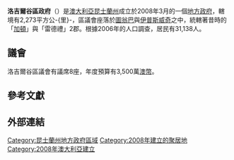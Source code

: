 {{NoteTA
|G1=Country
}}
'''洛吉爾谷區政府'''（{{lang-en|Lockyer Valley Region}}）是[[澳大利亞|澳大利亞]][[昆士蘭州|昆士蘭州]]成立於2008年3月的一個[[昆士蘭州地方政府區域|地方政府]]，轄境有2,273平方公-{里}-，區議會座落於[[圖翁巴|圖翁巴]]與[[伊普斯威奇_(昆士蘭州)|伊普斯威奇]]之中，統轄著昔時的「[[加頓|加頓]]」與「雷德禮」2郡。根據2006年的人口調查，居民有31,138人。

==議會==
洛吉爾谷區議會有議席8座，年度預算有3,500萬[[澳幣|澳幣]]。

==參考文獻==
{{reflist}} 

==外部連結==

{{LGAs SEQ}}
{{Local Government Areas of Queensland}}

{{DEFAULTSORT:Lockyer Valley}}
[[Category:昆士蘭州地方政府區域|Category:昆士蘭州地方政府區域]]
[[Category:2008年建立的聚居地|Category:2008年建立的聚居地]]
[[Category:2008年澳大利亞建立|Category:2008年澳大利亞建立]]

{{Queensland-geo-stub}}